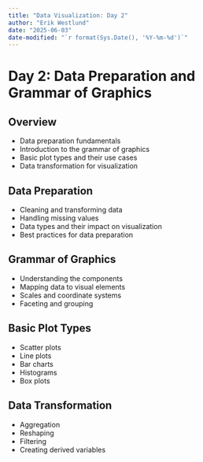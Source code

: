 ```yaml
---
title: "Data Visualization: Day 2"
author: "Erik Westlund"
date: "2025-06-03"
date-modified: "`r format(Sys.Date(), '%Y-%m-%d')`"
---
```


# Day 2: Data Preparation and Grammar of Graphics

## Overview

::: {.incremental}
- Data preparation fundamentals
- Introduction to the grammar of graphics
- Basic plot types and their use cases
- Data transformation for visualization
:::

## Data Preparation

* Cleaning and transforming data
* Handling missing values
* Data types and their impact on visualization
* Best practices for data preparation

## Grammar of Graphics

* Understanding the components
* Mapping data to visual elements
* Scales and coordinate systems
* Faceting and grouping

## Basic Plot Types

* Scatter plots
* Line plots
* Bar charts
* Histograms
* Box plots

## Data Transformation

* Aggregation
* Reshaping
* Filtering
* Creating derived variables 